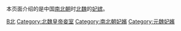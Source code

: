 本页面介绍的是中国[[南北朝|南北朝]]时[[北魏|北魏]]的[[妃嫔|妃嫔]]。

[[Category:十六国妃嫔|B北]]
[[Category:北魏皇帝妾室|Category:北魏皇帝妾室]]
[[Category:南北朝妃嬪|Category:南北朝妃嬪]]
[[Category:元魏妃嬪|Category:元魏妃嬪]]